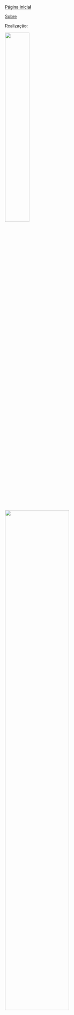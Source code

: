 


:::{.grid .px-5 .bg-primary .footerBorders }

:::{.d-flex .g-col-1 .g-col-md-3 .justify-content-center .align-items-start .pt-3}

:::{.col}

[Página inicial](./index.qmd){.link-light}


  
[Sobre](./sobre.qmd){.link-light}

:::

:::


:::{.g-col-0 .g-col-md-3}



:::


:::{.g-col-0 .g-col-md-3}
 


:::


:::{.g-col-11 .g-col-md-3 .pt-3 }
 Realização:  

  [![](files/images/participants/CNPq_v2017_rgb_neg.png){width=40%  fig-align="center"}](https://www.gov.br/cnpq/pt-br)  
  
  [![](files/images/participants/MARCA_IFBA_HORIZONTAL_completa_negativaBRANCA_IFBA.png){width=65% fig-align="center"}](https://portal.ifba.edu.br/)

  [![](files/images/participants/UFRB-Vertical_branca.png){width=35% fig-align="center"}](https://www.ufrb.edu.br)
:::

:::